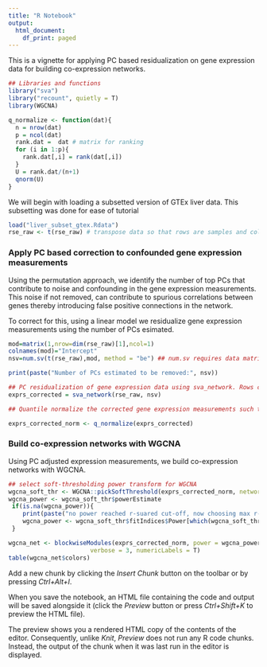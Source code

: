 ---
title: "R Notebook"
output:
  html_document:
    df_print: paged
---
This is a vignette for applying PC based residualization on gene expression data for building co-expression networks.

```{r, message = F}

## Libraries and functions
library("sva")
library("recount", quietly = T)
library(WGCNA)

q_normalize <- function(dat){
  n = nrow(dat)
  p = ncol(dat)
  rank.dat =  dat # matrix for ranking
  for (i in 1:p){
    rank.dat[,i] = rank(dat[,i])
  }
  U = rank.dat/(n+1)
  qnorm(U)
}
```

We will begin with loading a subsetted version of GTEx liver data. This subsetting was done for ease of tutorial
```{r}
load("liver_subset_gtex.Rdata")
rse_raw <- t(rse_raw) # transpose data so that rows are samples and columns are gene expression measurements
```

### Apply PC based correction to confounded gene expression measurements
Using the permutation approach, we identify the number of top PCs that contribute to noise and confounding in the gene expression measurements. This noise if not removed, can contribute to spurious correlations between genes thereby introducing false positive connections in the network.

To correct for this, using a linear model we residualize gene expression measurements using the number of PCs esimated.

```{r}
mod=matrix(1,nrow=dim(rse_raw)[1],ncol=1)
colnames(mod)="Intercept"
nsv=num.sv(t(rse_raw),mod, method = "be") ## num.sv requires data matrix with features(genes) in the rows and samples in the column

print(paste("Number of PCs estimated to be removed:", nsv))

## PC residualization of gene expression data using sva_network. Rows correspond to samples, Columns correspond to features
exprs_corrected = sva_network(rse_raw, nsv)
```

```{r}
## Quantile normalize the corrected gene expression measurements such that each expression of every gene follows a gaussian distribution

exprs_corrected_norm <- q_normalize(exprs_corrected)
```
### Build co-expression networks with WGCNA

Using PC adjusted expression measurements, we build co-expression networks with WGCNA. 

```{r}
## select soft-thresholding power transform for WGCNA
wgcna_soft_thr <- WGCNA::pickSoftThreshold(exprs_corrected_norm, networkType = "signed")
wgcna_power <- wgcna_soft_thr$powerEstimate
 if(is.na(wgcna_power)){
	print(paste("no power reached r-suared cut-off, now choosing max r-squared based power"))
	wgcna_power <- wgcna_soft_thr$fitIndices$Power[which(wgcna_soft_thr$fitIndices$SFT.R.sq == max(wgcna_soft_thr$fitIndices$SFT.R.sq))]
 }

```

```{r}
wgcna_net <- blockwiseModules(exprs_corrected_norm, power = wgcna_power,
                       verbose = 3, numericLabels = T)
table(wgcna_net$colors)
```

Add a new chunk by clicking the *Insert Chunk* button on the toolbar or by pressing *Ctrl+Alt+I*.

When you save the notebook, an HTML file containing the code and output will be saved alongside it (click the *Preview* button or press *Ctrl+Shift+K* to preview the HTML file).

The preview shows you a rendered HTML copy of the contents of the editor. Consequently, unlike *Knit*, *Preview* does not run any R code chunks. Instead, the output of the chunk when it was last run in the editor is displayed.
